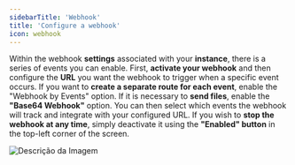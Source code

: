 ```yaml
---
sidebarTitle: 'Webhook'
title: 'Configure a webhook'
icon: webhook
---
```


Within the webhook **settings** associated with your **instance**, there is a series of events you can enable. First, **activate your webhook** and then configure the **URL** you want the webhook to trigger when a specific event occurs. If you want to **create a separate route for each event**, enable the "Webhook by Events" option. If it is necessary to **send files**, enable the **"Base64 Webhook"** option. You can then select which events the webhook will track and integrate with your configured URL. If you wish to **stop the webhook at any time**, simply deactivate it using the **"Enabled" button** in the top-left corner of the screen.

<img src="/images/instance/webhook.png" alt="Descrição da Imagem"  />
